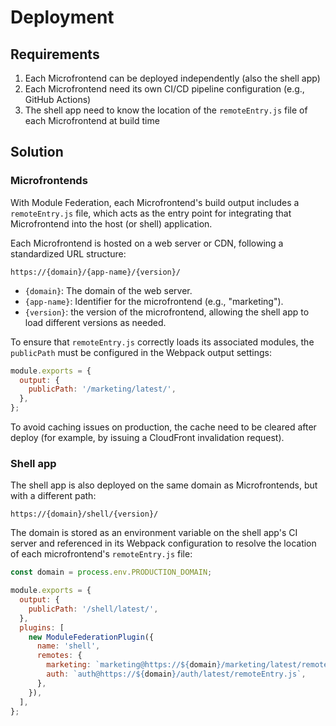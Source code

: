 # Deployment

## Requirements

1. Each Microfrontend can be deployed independently (also the shell app)
2. Each Microfrontend need its own CI/CD pipeline configuration (e.g., GitHub Actions)
3. The shell app need to know the location of the `remoteEntry.js` file of each Microfrontend at build time


## Solution

### Microfrontends

With Module Federation, each Microfrontend's build output includes a `remoteEntry.js` file, which acts as the entry point for integrating that Microfrontend into the host (or shell) application.

Each Microfrontend is hosted on a web server or CDN, following a standardized URL structure:

```
https://{domain}/{app-name}/{version}/
```
- `{domain}`: The domain of the web server.
- `{app-name}`: Identifier for the microfrontend (e.g., "marketing").
- `{version}`: the version of the microfrontend, allowing the shell app to load different versions as needed.

To ensure that `remoteEntry.js` correctly loads its associated modules, the `publicPath` must be configured in the Webpack output settings:

```js title="marketing/webpack.prod.js"
module.exports = {
  output: {
    publicPath: '/marketing/latest/',
  },
};
```

To avoid caching issues on production, the cache need to be cleared after deploy (for example, by issuing a CloudFront invalidation request).


### Shell app

The shell app is also deployed on the same domain as Microfrontends, but with a different path:
```
https://{domain}/shell/{version}/
```

The domain is stored as an environment variable on the shell app's CI server and referenced in its Webpack configuration to resolve the location of each microfrontend's `remoteEntry.js` file:

```js title="shell/webpack.prod.js"
const domain = process.env.PRODUCTION_DOMAIN;

module.exports = {
  output: {
    publicPath: '/shell/latest/',
  },  
  plugins: [
    new ModuleFederationPlugin({
      name: 'shell',
      remotes: {
        marketing: `marketing@https://${domain}/marketing/latest/remoteEntry.js`,
        auth: `auth@https://${domain}/auth/latest/remoteEntry.js`,
      },
    }),
  ],
};
```